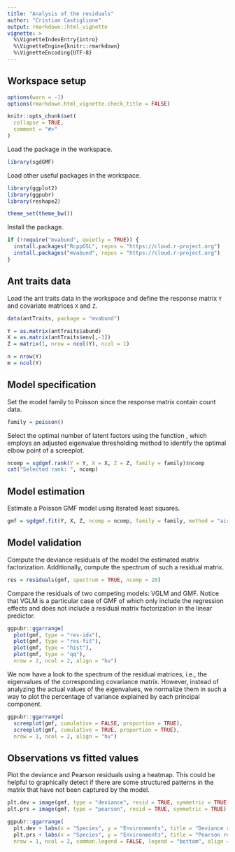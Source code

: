 ```yaml
---
title: "Analysis of the residuals"
author: "Cristian Castiglione"
output: rmarkdown::html_vignette
vignette: >
  %\VignetteIndexEntry{intro}
  %\VignetteEngine{knitr::rmarkdown}
  %\VignetteEncoding{UTF-8}
---
```


## Workspace setup

```r
options(warn = -1)
options(rmarkdown.html_vignette.check_title = FALSE)

knitr::opts_chunk$set(
  collapse = TRUE,
  comment = "#>"
)
```

Load the \code{sgdGMF} package in the workspace.

```r
library(sgdGMF)
```

Load other useful packages in the workspace.

```r
library(ggplot2)
library(ggpubr)
library(reshape2)

theme_set(theme_bw())
```

Install the \code{mvabund} package.

```r
if (!require("mvabund", quietly = TRUE)) {
  install.packages("RcppGSL", repos = "https://cloud.r-project.org")
  install.packages("mvabund", repos = "https://cloud.r-project.org") 
}
```

## Ant traits data

Load the ant traits data in the workspace and define the response matrix `Y` and covariate matrices `X` and `Z`.

```r
data(antTraits, package = "mvabund")

Y = as.matrix(antTraits$abund)
X = as.matrix(antTraits$env[,-3])
Z = matrix(1, nrow = ncol(Y), ncol = 1)

n = nrow(Y)
m = ncol(Y)
```

## Model specification

Set the model family to Poisson since the response matrix contain count data.

```r
family = poisson()
```

Select the optimal number of latent factors using the function \code{sgdgmf.rank},
which employs an adjusted eigenvalue thresholding method to identify the optimal
elbow point of a screeplot.

```r
ncomp = sgdgmf.rank(Y = Y, X = X, Z = Z, family = family)$ncomp
cat("Selected rank: ", ncomp)
```

## Model estimation

Estimate a Poisson GMF model using iterated least squares.

```r
gmf = sgdgmf.fit(Y, X, Z, ncomp = ncomp, family = family, method = "airwls")
```

## Model validation

Compute the deviance residuals of the model the estimated matrix factorization. 
Additionally, compute the spectrum of such a residual matrix.

```r
res = residuals(gmf, spectrum = TRUE, ncomp = 20)
```

Compare the residuals of two competing models: VGLM and GMF.
Notice that VGLM is a particular case of GMF of which only include the regression
effects and does not include a residual matrix factorization in the linear predictor.

```r
ggpubr::ggarrange(
  plot(gmf, type = "res-idx"),
  plot(gmf, type = "res-fit"),
  plot(gmf, type = "hist"),
  plot(gmf, type = "qq"),
  nrow = 2, ncol = 2, align = "hv")
```

We now have a look to the spectrum of the residual matrices, i.e., the eigenvalues
of the corresponding covariance matrix. However, instead of analyzing the actual
values of the eigenvalues, we normalize them in such a way to plot the percentage of
variance explained by each principal component.

```r
ggpubr::ggarrange(
  screeplot(gmf, cumulative = FALSE, proportion = TRUE),
  screeplot(gmf, cumulative = TRUE, proportion = TRUE),
  nrow = 1, ncol = 2, align = "hv")
```

## Observations vs fitted values

Plot the deviance and Pearson residuals using a heatmap. This could be helpful to
graphically detect if there are some structured patterns in the matrix that have not 
been captured by the model.

```r
plt.dev = image(gmf, type = "deviance", resid = TRUE, symmetric = TRUE)
plt.prs = image(gmf, type = "pearson", resid = TRUE, symmetric = TRUE)

ggpubr::ggarrange(
  plt.dev + labs(x = "Species", y = "Environments", title = "Deviance residuals"), 
  plt.prs + labs(x = "Species", y = "Environments", title = "Pearson residuals"),
  nrow = 1, ncol = 2, common.legend = FALSE, legend = "bottom", align = "hv")
```




